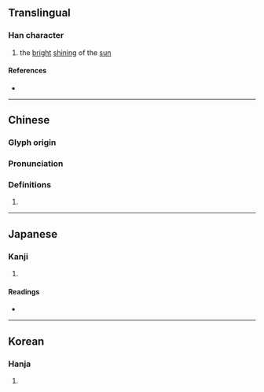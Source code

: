 {{character info/new}}
==Translingual==

===Han character===
{{Han char|rn=72|rad=日|as=09|sn=13|four=64056|canj=ADMQ|ids=⿰日韋}}

# the [[bright]] [[shining]] of the [[sun]]

====References====
* {{Han ref|kx=0498.120|dkj=14049|dj=0866.090|hdz=21527.050|uh=6690|ud=26256|bh=DDC2|bd=56770}}

----

==Chinese==
{{zh-forms|s=𬀩}}

===Glyph origin===
{{Han etym}}

===Pronunciation===
{{zh-pron
|m=wěi
|c=wai5
|mc=y
|oc=y
|ma=
|cat=v
}}

===Definitions===
{{zh-hanzi}}

# {{rfdef|lang=zh}}

----

==Japanese==

===Kanji===
{{ja-kanji|grade=|rs=日09}}

# {{defn|lang=ja|sort=日09}}

====Readings====
* {{ja-readings|on=[[い]] (i)|kun=[[ひざし]] (hizashi)}}

----

==Korean==

===Hanja===
{{ko-hanja|hangeul=위|eumhun=|rv=wi|mr=wi|y=wi}}

# {{defn|lang=ko|sort=日09}}